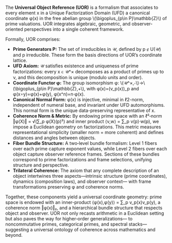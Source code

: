 
<SectionTemplate metadata={uor}>
      <p>
        The <strong>Universal Object Reference (UOR)</strong> is a formalism that
        associates to every element x in a Unique Factorization Domain (UFD) a
        canonical coordinate φ(x) in the free abelian group \(\bigoplus_{p\in P}\mathbb{Z}\) of prime
        valuations. UOR integrates algebraic, geometric, and observer-oriented
        perspectives into a single coherent framework.
      </p>
      <p>
        Formally, UOR comprises:
      </p>
      <ul>
        <li>
          <strong>Prime Generators P:</strong> The set of irreducibles in 𝒰,
          defined by p ∉ U(𝒰) and p irreducible. These form the basis directions
          of UOR’s coordinate lattice.
        </li>
        <li>
          <strong>UFD Axiom:</strong> 𝒰 satisfies existence and uniqueness of prime
          factorizations: every x ∈ 𝒰^× decomposes as a product of primes up to ν,
          and this decomposition is unique (modulo units and order).
        </li>
        <li>
          <strong>Coordinate Functor φ:</strong> The group isomorphism φ:
          \(𝒰^×,∘\)→\(\bigoplus_{p\in P}\mathbb{Z},+\), with φ(x)=(v_p(x))_p and φ(x∘y)=φ(x)+φ(y),
          φ(x^n)=n·φ(x).
        </li>
        <li>
          <strong>Canonical Normal Form:</strong> φ(x) is injective, minimal
          in ℓ2-norm, independent of numeral base, and invariant under UFD
          automorphisms. This normal form is the unique data-preserving
          representative of x.
        </li>
        <li>
          <strong>Coherence Norm & Metric:</strong> By endowing prime space with an
          ℓ²‑norm ‖φ(X)‖ = √(∑_p φ(X)(p)²) and inner product ⟨v,w⟩ = ∑_p v(p)·w(p),
          we impose a Euclidean geometry on factorizations. This metric measures
          representational simplicity (smaller norm = more coherent) and defines
          distances and angles between objects.
        </li>
        <li>
          <strong>Fiber Bundle Structure:</strong> A two‑level bundle formalism:
          Level 1 fibers over each prime capture exponent values, while Level 2
          fibers over each object capture observer reference frames. Sections of
          these bundles correspond to prime factorizations and frame selections,
          unifying structure and perspective.
        </li>
        <li>
          <strong>Trilateral Coherence:</strong> The axiom that any complete
          description of an object intertwines three aspects—intrinsic structure
          (prime coordinates), dynamics (composition laws), and observer context—
          with frame transformations preserving φ and coherence norms.
        </li>
      </ul>
      <p>
        Together, these components yield a universal coordinate geometry: prime
        space is endowed with an inner-product ⟨φ(x),φ(y)⟩ = ∑_p v_p(x)v_p(y),
        a coherence norm ‖φ(x)‖₂, and a hierarchical bundle structure that
        respects object and observer. UOR not only recasts arithmetic in a
        Euclidean setting but also paves the way for higher‑order generalizations—
        to noncommutative primes, categorical primes, and spectral stacks—
        suggesting a universal ontology of coherence across mathematics and
        beyond.
      </p>
    </SectionTemplate>

